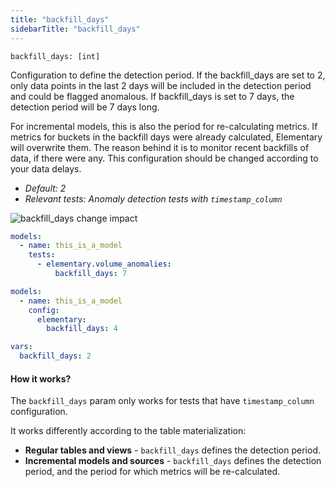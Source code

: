 ```yaml
---
title: "backfill_days"
sidebarTitle: "backfill_days"
---
```


`backfill_days: [int]`

Configuration to define the detection period.
If the backfill_days are set to 2, only data points in the last 2 days will be included in the detection period and could be flagged anomalous.
If backfill_days is set to 7 days, the detection period will be 7 days long.

For incremental models, this is also the period for re-calculating metrics.
If metrics for buckets in the backfill days were already calculated, Elementary will overwrite them. The reason behind it is to monitor recent backfills of data, if there were any.
This configuration should be changed according to your data delays.

- _Default: 2_
- _Relevant tests: Anomaly detection tests with `timestamp_column`_

<Frame caption="backfill_days change impact">
  <img
    src="https://res.cloudinary.com/diuctyblm/image/upload/v1681301376/Anomaly%20detection%20tests/backfill_days_mdjmon.png"
    alt="backfill_days change impact"
  />
</Frame>

<RequestExample>

```yml test
models:
  - name: this_is_a_model
    tests:
      - elementary.volume_anomalies:
          backfill_days: 7
```

```yml model
models:
  - name: this_is_a_model
    config:
      elementary:
        backfill_days: 4
```

```yml dbt_project.yml
vars:
  backfill_days: 2
```

</RequestExample>

#### How it works?

The `backfill_days` param only works for tests that have `timestamp_column` configuration.

It works differently according to the table materialization:

- **Regular tables and views** - `backfill_days` defines the detection period.
- **Incremental models and sources** - `backfill_days` defines the detection period, and the period for which metrics will be re-calculated.
